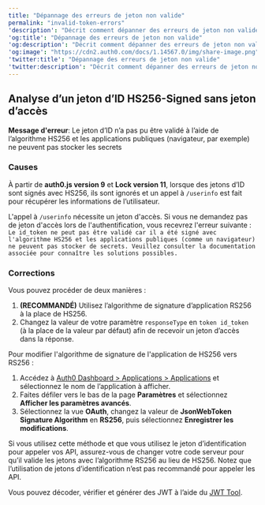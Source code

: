```yaml
---
title: "Dépannage des erreurs de jeton non valide"
permalink: "invalid-token-errors"
'description': "Décrit comment dépanner des erreurs de jeton non valide"
'og:title': "Dépannage des erreurs de jeton non valide"
'og:description': "Décrit comment dépanner des erreurs de jeton non valide"
'og:image': "https://cdn2.auth0.com/docs/1.14567.0/img/share-image.png"
'twitter:title': "Dépannage des erreurs de jeton non valide"
'twitter:description': "Décrit comment dépanner des erreurs de jeton non valide"
---
```


## Analyse d’un jeton d’ID HS256-Signed sans jeton d’accès

**Message d'erreur**: Le jeton d’ID n’a pas pu être validé à l’aide de l’algorithme HS256 et les applications publiques (navigateur, par exemple) ne peuvent pas stocker les secrets

### Causes

À partir de **auth0.js version 9** et **Lock version 11**, lorsque des jetons d’ID sont signés avec HS256, ils sont ignorés et un appel à `/userinfo` est fait pour récupérer les informations de l’utilisateur.

L'appel à `/userinfo` nécessite un jeton d'accès. Si vous ne demandez pas de jeton d'accès lors de l'authentification, vous recevrez l'erreur suivante :
`Le id_token ne peut pas être validé car il a été signé avec l'algorithme HS256
et les applications publiques (comme un navigateur) ne peuvent pas stocker de secrets.
Veuillez consulter la documentation associée pour connaître les solutions possibles.`

### Corrections

Vous pouvez procéder de deux manières :

1. **(RECOMMANDÉ)** Utilisez l’algorithme de signature d’application RS256 à la place de HS256.
2. Changez la valeur de votre paramètre `responseType` en `token id_token` (à la place de la valeur par défaut) afin de recevoir un jeton d’accès dans la réponse.

Pour modifier l'algorithme de signature de l'application de HS256 vers RS256 :

1. Accédez à [Auth0 Dashboard > Applications > Applications](https://manage.auth0.com/#/applications) et sélectionnez le nom de l’application à afficher.
2. Faites défiler vers le bas de la page **Paramètres** et sélectionnez **Afficher les paramètres avancés**.
3. Sélectionnez la vue **OAuth**, changez la valeur de **JsonWebToken Signature Algorithm** en **RS256**, puis sélectionnez **Enregistrer les modifications**.

Si vous utilisez cette méthode et que vous utilisez le jeton d’identification pour appeler vos API, assurez-vous de changer votre code serveur pour qu’il valide les jetons avec l’algorithme RS256 au lieu de HS256. Notez que l’utilisation de jetons d’identification n’est pas recommandé pour appeler les API.

Vous pouvez décoder, vérifier et générer des <Tooltip href="/docs/fr-ca/glossary?term=json-web-token" tip="Jeton Web JSON (JWT)
Format standard de jeton d’ID (et souvent de jeton d’accès) utilisé pour représenter en toute sécurité des demandes entre deux parties." cta="Voir le glossaire">JWT</Tooltip> à l’aide du [JWT Tool](https://jwt.io/).